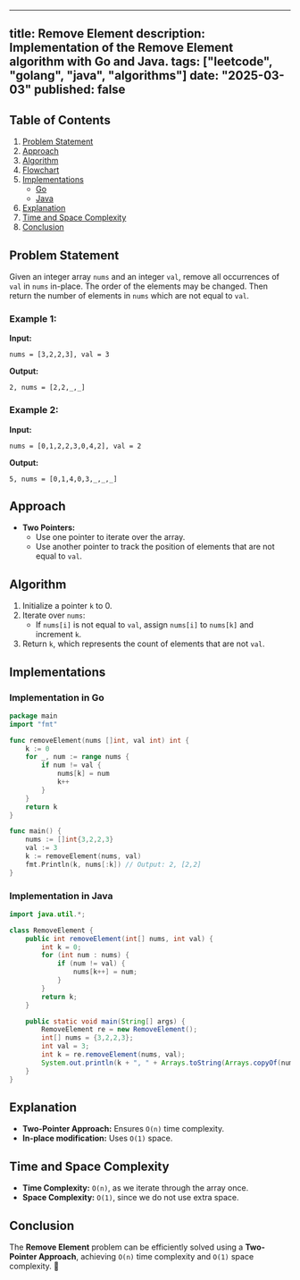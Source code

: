 ---
title: Remove Element
description: Implementation of the Remove Element algorithm with Go and Java.
tags: ["leetcode", "golang", "java", "algorithms"]
date: "2025-03-03"
published: false
----------------

## Table of Contents

1. [Problem Statement](#problem-statement)
2. [Approach](#approach)
3. [Algorithm](#algorithm)
4. [Flowchart](#flowchart)
5. [Implementations](#implementations)
   - [Go](#implementation-in-go)
   - [Java](#implementation-in-java)
6. [Explanation](#explanation)
7. [Time and Space Complexity](#time-and-space-complexity)
8. [Conclusion](#conclusion)

## Problem Statement

Given an integer array `nums` and an integer `val`, remove all occurrences of `val` in `nums` in-place. The order of the elements may be changed. Then return the number of elements in `nums` which are not equal to `val`.

### Example 1:

**Input:**
```
nums = [3,2,2,3], val = 3
```
**Output:**
```
2, nums = [2,2,_,_]
```

### Example 2:

**Input:**
```
nums = [0,1,2,2,3,0,4,2], val = 2
```
**Output:**
```
5, nums = [0,1,4,0,3,_,_,_]
```

## Approach

- **Two Pointers:**
  - Use one pointer to iterate over the array.
  - Use another pointer to track the position of elements that are not equal to `val`.

## Algorithm

1. Initialize a pointer `k` to 0.
2. Iterate over `nums`:
   - If `nums[i]` is not equal to `val`, assign `nums[i]` to `nums[k]` and increment `k`.
3. Return `k`, which represents the count of elements that are not `val`.

## Implementations

### Implementation in Go

```go
package main
import "fmt"

func removeElement(nums []int, val int) int {
    k := 0
    for _, num := range nums {
        if num != val {
            nums[k] = num
            k++
        }
    }
    return k
}

func main() {
    nums := []int{3,2,2,3}
    val := 3
    k := removeElement(nums, val)
    fmt.Println(k, nums[:k]) // Output: 2, [2,2]
}
```

### Implementation in Java

```java
import java.util.*;

class RemoveElement {
    public int removeElement(int[] nums, int val) {
        int k = 0;
        for (int num : nums) {
            if (num != val) {
                nums[k++] = num;
            }
        }
        return k;
    }

    public static void main(String[] args) {
        RemoveElement re = new RemoveElement();
        int[] nums = {3,2,2,3};
        int val = 3;
        int k = re.removeElement(nums, val);
        System.out.println(k + ", " + Arrays.toString(Arrays.copyOf(nums, k))); // Output: 2, [2,2]
    }
}
```

## Explanation

- **Two-Pointer Approach:** Ensures `O(n)` time complexity.
- **In-place modification:** Uses `O(1)` space.

## Time and Space Complexity

- **Time Complexity:** `O(n)`, as we iterate through the array once.
- **Space Complexity:** `O(1)`, since we do not use extra space.

## Conclusion

The **Remove Element** problem can be efficiently solved using a **Two-Pointer Approach**, achieving `O(n)` time complexity and `O(1)` space complexity. 🚀

